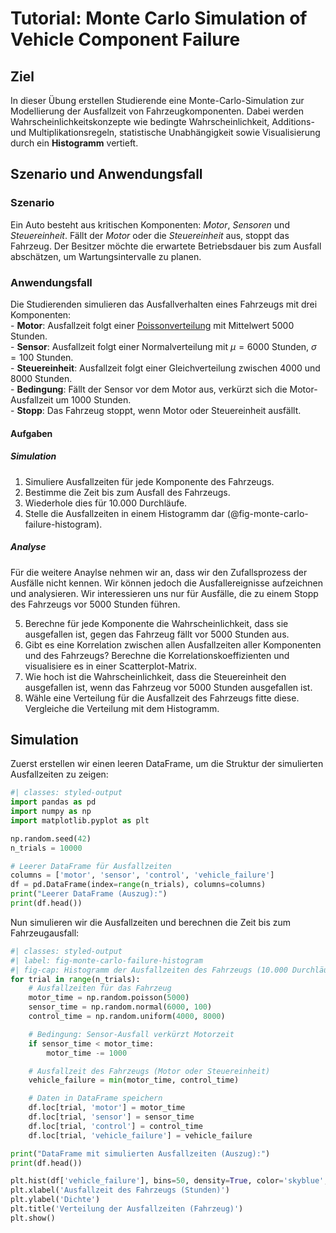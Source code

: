 # Tutorial: Monte Carlo Simulation of Vehicle Component Failure {.unnumbered}

## Ziel {#sec-monte-carlo-objective}

In dieser Übung erstellen Studierende eine Monte-Carlo-Simulation zur Modellierung der Ausfallzeit von Fahrzeugkomponenten. Dabei werden Wahrscheinlichkeitskonzepte wie bedingte Wahrscheinlichkeit, Additions- und Multiplikationsregeln, statistische Unabhängigkeit sowie Visualisierung durch ein __Histogramm__ vertieft.

## Szenario und Anwendungsfall {#sec-monte-carlo-story}

### Szenario

Ein Auto besteht aus kritischen Komponenten: _Motor_, _Sensoren_ und _Steuereinheit_. Fällt der _Motor_ oder die _Steuereinheit_ aus, stoppt das Fahrzeug. Der Besitzer möchte die erwartete Betriebsdauer bis zum Ausfall abschätzen, um Wartungsintervalle zu planen.

### Anwendungsfall

Die Studierenden simulieren das Ausfallverhalten eines Fahrzeugs mit drei Komponenten:  
- __Motor__: Ausfallzeit folgt einer [Poissonverteilung](https://de.wikipedia.org/wiki/Poisson-Verteilung) mit Mittelwert 5000 Stunden.  
- __Sensor__: Ausfallzeit folgt einer Normalverteilung mit $\mu = 6000$ Stunden, $\sigma = 100$ Stunden.  
- __Steuereinheit__: Ausfallzeit folgt einer Gleichverteilung zwischen 4000 und 8000 Stunden.  
- __Bedingung__: Fällt der Sensor vor dem Motor aus, verkürzt sich die Motor-Ausfallzeit um 1000 Stunden.  
- __Stopp__: Das Fahrzeug stoppt, wenn Motor oder Steuereinheit ausfällt.

#### Aufgaben

##### Simulation

1. Simuliere Ausfallzeiten für jede Komponente des Fahrzeugs.
2. Bestimme die Zeit bis zum Ausfall des Fahrzeugs.
3. Wiederhole dies für 10.000 Durchläufe.
4. Stelle die Ausfallzeiten in einem Histogramm dar (@fig-monte-carlo-failure-histogram).

##### Analyse

Für die weitere Anaylse nehmen wir an, dass wir den Zufallsprozess der Ausfälle nicht kennen. Wir können jedoch die Ausfallereignisse aufzeichnen und analysieren. Wir interessieren uns nur für Ausfälle, die zu einem Stopp des Fahrzeugs vor 5000 Stunden führen.

5. Berechne für jede Komponente die Wahrscheinlichkeit, dass sie ausgefallen ist, gegen das Fahrzeug fällt vor 5000 Stunden aus. 
6. Gibt es eine Korrelation zwischen allen Ausfallzeiten aller Komponenten und des Fahrzeugs? Berechne die Korrelationskoeffizienten und visualisiere es in einer Scatterplot-Matrix.
7. Wie hoch ist die Wahrscheinlichkeit, dass die Steuereinheit den ausgefallen ist, wenn das Fahrzeug vor 5000 Stunden ausgefallen ist.
8. Wähle eine Verteilung für die Ausfallzeit des Fahrzeugs fitte diese. Vergleiche die Verteilung mit dem Histogramm.

## Simulation {#sec-monte-carlo-simulation}

Zuerst erstellen wir einen leeren DataFrame, um die Struktur der simulierten Ausfallzeiten zu zeigen:

```python
#| classes: styled-output
import pandas as pd
import numpy as np
import matplotlib.pyplot as plt

np.random.seed(42)
n_trials = 10000

# Leerer DataFrame für Ausfallzeiten
columns = ['motor', 'sensor', 'control', 'vehicle_failure']
df = pd.DataFrame(index=range(n_trials), columns=columns)
print("Leerer DataFrame (Auszug):")
print(df.head())
```

Nun simulieren wir die Ausfallzeiten und berechnen die Zeit bis zum Fahrzeugausfall:

```python
#| classes: styled-output
#| label: fig-monte-carlo-failure-histogram
#| fig-cap: Histogramm der Ausfallzeiten des Fahrzeugs (10.000 Durchläufe).
for trial in range(n_trials):
    # Ausfallzeiten für das Fahrzeug
    motor_time = np.random.poisson(5000)
    sensor_time = np.random.normal(6000, 100)
    control_time = np.random.uniform(4000, 8000)

    # Bedingung: Sensor-Ausfall verkürzt Motorzeit
    if sensor_time < motor_time:
        motor_time -= 1000

    # Ausfallzeit des Fahrzeugs (Motor oder Steuereinheit)
    vehicle_failure = min(motor_time, control_time)

    # Daten in DataFrame speichern
    df.loc[trial, 'motor'] = motor_time
    df.loc[trial, 'sensor'] = sensor_time
    df.loc[trial, 'control'] = control_time
    df.loc[trial, 'vehicle_failure'] = vehicle_failure

print("DataFrame mit simulierten Ausfallzeiten (Auszug):")
print(df.head())

plt.hist(df['vehicle_failure'], bins=50, density=True, color='skyblue', alpha=0.7)
plt.xlabel('Ausfallzeit des Fahrzeugs (Stunden)')
plt.ylabel('Dichte')
plt.title('Verteilung der Ausfallzeiten (Fahrzeug)')
plt.show()
```


